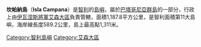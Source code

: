 '''坎帕納島'''（'''Isla Campana'''）是[[智利|智利]]的[[島嶼|島嶼]]，屬於[[巴塔哥尼亞群島|巴塔哥尼亞群島]]的一部分，行政上由[[伊瓦涅斯將軍艾森大區|伊瓦涅斯將軍艾森大區]]負責管轄，面積1,187.8平方公里，是智利面積第11大島嶼，海岸線長度589.2公里，島上最高點1,311米。

{{DEFAULTSORT:Campana}}
[[Category:智利島嶼|Category:智利島嶼]]
[[Category:艾森大區|Category:艾森大區]]

{{Chile-stub}}